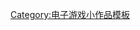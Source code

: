 {{asbox
| image     = Xc360w approved.gif
| pix       = 32
| subject   = [[生活模拟游戏]] 
| qualifier = 
| category  = 生活模拟游戏小作品
| tempsort  =  
| name      = Template:Life-simulation-videogame-stub
}}<noinclude>
[[Category:电子游戏小作品模板]]
</noinclude>